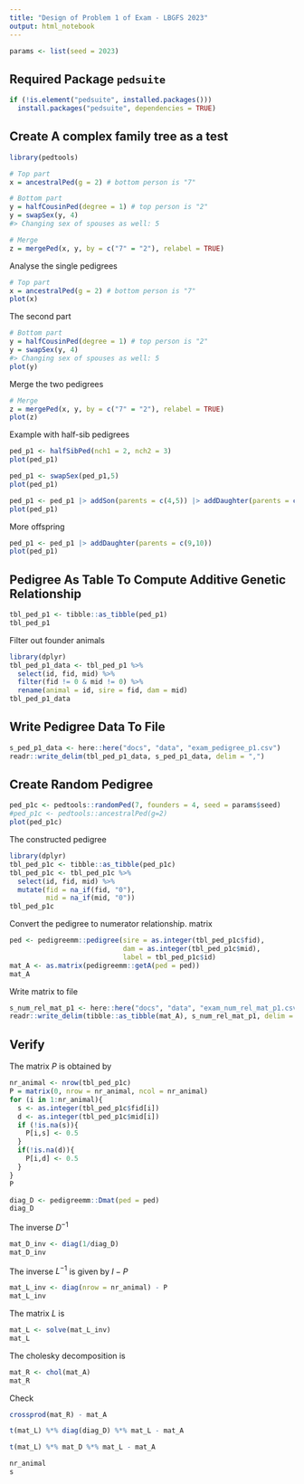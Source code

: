 ```yaml
---
title: "Design of Problem 1 of Exam - LBGFS 2023"
output: html_notebook
---
```


```r
params <- list(seed = 2023)
```


## Required Package `pedsuite`

```r
if (!is.element("pedsuite", installed.packages()))
  install.packages("pedsuite", dependencies = TRUE)
```


## Create A complex family tree as a test

```r
library(pedtools)

# Top part
x = ancestralPed(g = 2) # bottom person is "7"

# Bottom part
y = halfCousinPed(degree = 1) # top person is "2"
y = swapSex(y, 4)
#> Changing sex of spouses as well: 5

# Merge
z = mergePed(x, y, by = c("7" = "2"), relabel = TRUE)
```



Analyse the single pedigrees

```r
# Top part
x = ancestralPed(g = 2) # bottom person is "7"
plot(x)
```

The second part

```r
# Bottom part
y = halfCousinPed(degree = 1) # top person is "2"
y = swapSex(y, 4)
#> Changing sex of spouses as well: 5
plot(y)
```

Merge the two pedigrees

```r
# Merge
z = mergePed(x, y, by = c("7" = "2"), relabel = TRUE)
plot(z)
```


Example with half-sib pedigrees

```r
ped_p1 <- halfSibPed(nch1 = 2, nch2 = 3)
plot(ped_p1)
```

```r
ped_p1 <- swapSex(ped_p1,5)
plot(ped_p1)
```

```r
ped_p1 <- ped_p1 |> addSon(parents = c(4,5)) |> addDaughter(parents = c(6,5))
plot(ped_p1)
```

More offspring

```r
ped_p1 <- ped_p1 |> addDaughter(parents = c(9,10))
plot(ped_p1)
```


## Pedigree As Table To Compute Additive Genetic Relationship

```r
tbl_ped_p1 <- tibble::as_tibble(ped_p1)
tbl_ped_p1
```

Filter out founder animals

```r
library(dplyr)
tbl_ped_p1_data <- tbl_ped_p1 %>% 
  select(id, fid, mid) %>%
  filter(fid != 0 & mid != 0) %>%
  rename(animal = id, sire = fid, dam = mid)
tbl_ped_p1_data
```


## Write Pedigree Data To File

```r
s_ped_p1_data <- here::here("docs", "data", "exam_pedigree_p1.csv")
readr::write_delim(tbl_ped_p1_data, s_ped_p1_data, delim = ",")
```


## Create Random Pedigree

```r
ped_p1c <- pedtools::randomPed(7, founders = 4, seed = params$seed)
#ped_p1c <- pedtools::ancestralPed(g=2)
plot(ped_p1c)
```


The constructed pedigree

```r
library(dplyr)
tbl_ped_p1c <- tibble::as_tibble(ped_p1c)
tbl_ped_p1c <- tbl_ped_p1c %>% 
  select(id, fid, mid) %>%  
  mutate(fid = na_if(fid, "0"),
         mid = na_if(mid, "0"))
tbl_ped_p1c
```


Convert the pedigree to numerator relationship. matrix

```r
ped <- pedigreemm::pedigree(sire = as.integer(tbl_ped_p1c$fid),
                            dam = as.integer(tbl_ped_p1c$mid),
                            label = tbl_ped_p1c$id)
mat_A <- as.matrix(pedigreemm::getA(ped = ped))
mat_A
```

Write matrix to file

```r
s_num_rel_mat_p1 <- here::here("docs", "data", "exam_num_rel_mat_p1.csv")
readr::write_delim(tibble::as_tibble(mat_A), s_num_rel_mat_p1, delim = ",")
```


## Verify

The matrix $P$ is obtained by 

```r
nr_animal <- nrow(tbl_ped_p1c)
P = matrix(0, nrow = nr_animal, ncol = nr_animal)
for (i in 1:nr_animal){
  s <- as.integer(tbl_ped_p1c$fid[i])
  d <- as.integer(tbl_ped_p1c$mid[i])
  if (!is.na(s)){
    P[i,s] <- 0.5
  }
  if(!is.na(d)){
    P[i,d] <- 0.5
  }
}
P
```

```r
diag_D <- pedigreemm::Dmat(ped = ped)
diag_D
```

The inverse $D^{-1}$

```r
mat_D_inv <- diag(1/diag_D)
mat_D_inv
```

The inverse $L^{-1}$ is given by $I-P$

```r
mat_L_inv <- diag(nrow = nr_animal) - P
mat_L_inv
```

The matrix $L$ is 

```r
mat_L <- solve(mat_L_inv)
mat_L
```

The cholesky decomposition is 

```r
mat_R <- chol(mat_A)
mat_R
```

Check

```r
crossprod(mat_R) - mat_A
```

```r
t(mat_L) %*% diag(diag_D) %*% mat_L - mat_A
```



```r
t(mat_L) %*% mat_D %*% mat_L - mat_A
```



```r
nr_animal
s
```


